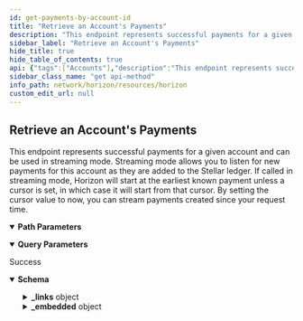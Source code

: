 ```yaml
---
id: get-payments-by-account-id
title: "Retrieve an Account's Payments"
description: "This endpoint represents successful payments for a given account and can be used in streaming mode. Streaming mode allows you to listen for new payments for this account as they are added to the Stellar ledger. If called in streaming mode, Horizon will start at the earliest known payment unless a cursor is set, in which case it will start from that cursor. By setting the cursor value to now, you can stream payments created since your request time."
sidebar_label: "Retrieve an Account's Payments"
hide_title: true
hide_table_of_contents: true
api: {"tags":["Accounts"],"description":"This endpoint represents successful payments for a given account and can be used in streaming mode. Streaming mode allows you to listen for new payments for this account as they are added to the Stellar ledger. If called in streaming mode, Horizon will start at the earliest known payment unless a cursor is set, in which case it will start from that cursor. By setting the cursor value to now, you can stream payments created since your request time.","operationId":"GetPaymentsByAccountId","parameters":[{"name":"account_id","in":"path","required":true,"description":"This account’s public key encoded in a base32 string representation.","schema":{"type":"string","example":"GDMQQNJM4UL7QIA66P7R2PZHMQINWZBM77BEBMHLFXD5JEUAHGJ7R4JZ"}},{"name":"cursor","in":"query","required":false,"description":"A number that points to a specific location in a collection of responses and is pulled from the paging_token value of a record.","schema":{"type":"integer","example":6606617478959105}},{"name":"order","in":"query","required":false,"description":"A designation of the order in which records should appear. Options include asc (ascending) or desc (descending). If this argument isn’t set, it defaults to asc.","schema":{"type":"string","enum":["asc","desc"]}},{"name":"limit","in":"query","required":false,"description":"The maximum number of records returned. The limit can range from 1 to 200 - an upper limit that is hardcoded in Horizon for performance reasons. If this argument isn’t designated, it defaults to 10.","schema":{"type":"integer","example":10}},{"name":"include_failed","in":"query","required":false,"description":"Set to true to include failed operations in results. Options include true and false.","schema":{"type":"boolean","enum":[true,false]}},{"name":"join","in":"query","required":false,"description":"Set to transactions to include the transactions which created each of the operations in the response."}],"x-supports-streaming":true,"responses":{"200":{"description":"Success","content":{"application/json":{"schema":{"allOf":[{"type":"object","properties":{"_links":{"type":"object","properties":{"self":{"type":"object","properties":{"href":{"type":"string","format":"link"},"templated":{"type":"boolean"}},"required":["href"],"title":"link"},"next":{"type":"object","properties":{"href":{"type":"string","format":"link"},"templated":{"type":"boolean"}},"required":["href"],"title":"link"},"prev":{"type":"object","properties":{"href":{"type":"string","format":"link"},"templated":{"type":"boolean"}},"required":["href"],"title":"link"}}}},"title":"Links"},{"type":"object","properties":{"_embedded":{"type":"object","properties":{"records":{"type":"array","items":{"type":"object","properties":{"_links":{"type":"object","properties":{"self":{"type":"object","properties":{"href":{"type":"string","format":"link"},"templated":{"type":"boolean"}},"required":["href"],"title":"link"},"transaction":{"type":"object","properties":{"href":{"type":"string","format":"link"},"templated":{"type":"boolean"}},"required":["href"],"title":"link"},"effects":{"type":"object","properties":{"href":{"type":"string","format":"link"},"templated":{"type":"boolean"}},"required":["href"],"title":"link"},"succeeds":{"type":"object","properties":{"href":{"type":"string","format":"link"},"templated":{"type":"boolean"}},"required":["href"],"title":"link"},"precedes":{"type":"object","properties":{"href":{"type":"string","format":"link"},"templated":{"type":"boolean"}},"required":["href"],"title":"link"}},"required":["self","transaction","effects","succeeds","precedes"]},"id":{"type":"string","title":"id"},"paging_token":{"type":"string"},"transaction_successful":{"type":"boolean"},"source_account":{"type":"string","pattern":"G[A-Z0-9]{55}","title":"address"},"type":{"type":"string","example":"payment"},"type_i":{"type":"string"},"created_at":{"type":"string"},"transaction_hash":{"type":"string"},"asset_type":{"type":"string"},"asset_code":{"enum":["native","credit_alphanum4","credit_alphanum12"]},"asset_issuer":{"type":"string","pattern":"G[A-Z0-9]{55}","title":"address"},"from":{"type":"string","pattern":"G[A-Z0-9]{55}","title":"address"},"to":{"type":"string","pattern":"G[A-Z0-9]{55}","title":"address"},"amount":{"type":"string"}},"required":["id","paging_token","transaction_successful","source_account","type","type_i","created_at","transaction_hash","asset_type","from","to","amount"]}}}}},"title":"Payment"}]},"examples":{"RetrieveAnAccountsPayments":{"value":{"_links":{"self":{"href":"https://horizon.stellar.org/accounts/GCNL55IJTH2HX26HLNIGYD2JIQLTBAQL3SVPNZA6PXK7NAVHU423WOTE/payments?cursor=&limit=10&order=asc"},"next":{"href":"https://horizon.stellar.org/accounts/GCNL55IJTH2HX26HLNIGYD2JIQLTBAQL3SVPNZA6PXK7NAVHU423WOTE/payments?cursor=148289273518190684&limit=10&order=asc"},"prev":{"href":"https://horizon.stellar.org/accounts/GCNL55IJTH2HX26HLNIGYD2JIQLTBAQL3SVPNZA6PXK7NAVHU423WOTE/payments?cursor=110694007436259329&limit=10&order=desc"}},"_embedded":{"records":[{"_links":{"self":{"href":"https://horizon.stellar.org/operations/110694007436259329"},"transaction":{"href":"https://horizon.stellar.org/transactions/26c996aa6afb299b6761f2335277196715160ade6aa001a755116448b145d3a7"},"effects":{"href":"https://horizon.stellar.org/operations/110694007436259329/effects"},"succeeds":{"href":"https://horizon.stellar.org/effects?order=desc&cursor=110694007436259329"},"precedes":{"href":"https://horizon.stellar.org/effects?order=asc&cursor=110694007436259329"}},"id":"110694007436259329","paging_token":"110694007436259329","transaction_successful":true,"source_account":"GB44UMO65PK5NWMRP4S2OSZA5BD4ACOW5KQ6TWLLO2MP7S7N5MJ2MJVI","type":"create_account","type_i":0,"created_at":"2019-09-11T13:16:44Z","transaction_hash":"26c996aa6afb299b6761f2335277196715160ade6aa001a755116448b145d3a7","starting_balance":"1.0000000","funder":"GB44UMO65PK5NWMRP4S2OSZA5BD4ACOW5KQ6TWLLO2MP7S7N5MJ2MJVI","account":"GCNL55IJTH2HX26HLNIGYD2JIQLTBAQL3SVPNZA6PXK7NAVHU423WOTE"},{"_links":{"self":{"href":"https://horizon.stellar.org/operations/110694007436259330"},"transaction":{"href":"https://horizon.stellar.org/transactions/26c996aa6afb299b6761f2335277196715160ade6aa001a755116448b145d3a7"},"effects":{"href":"https://horizon.stellar.org/operations/110694007436259330/effects"},"succeeds":{"href":"https://horizon.stellar.org/effects?order=desc&cursor=110694007436259330"},"precedes":{"href":"https://horizon.stellar.org/effects?order=asc&cursor=110694007436259330"}},"id":"110694007436259330","paging_token":"110694007436259330","transaction_successful":true,"source_account":"GB44UMO65PK5NWMRP4S2OSZA5BD4ACOW5KQ6TWLLO2MP7S7N5MJ2MJVI","type":"account_merge","type_i":8,"created_at":"2019-09-11T13:16:44Z","transaction_hash":"26c996aa6afb299b6761f2335277196715160ade6aa001a755116448b145d3a7","account":"GB44UMO65PK5NWMRP4S2OSZA5BD4ACOW5KQ6TWLLO2MP7S7N5MJ2MJVI","into":"GCNL55IJTH2HX26HLNIGYD2JIQLTBAQL3SVPNZA6PXK7NAVHU423WOTE"},{"_links":{"self":{"href":"https://horizon.stellar.org/operations/115354197276323841"},"transaction":{"href":"https://horizon.stellar.org/transactions/c09d4cee993d60d73c80f036666966738a26b8f3b25d7275b93fd995505b5e5b"},"effects":{"href":"https://horizon.stellar.org/operations/115354197276323841/effects"},"succeeds":{"href":"https://horizon.stellar.org/effects?order=desc&cursor=115354197276323841"},"precedes":{"href":"https://horizon.stellar.org/effects?order=asc&cursor=115354197276323841"}},"id":"115354197276323841","paging_token":"115354197276323841","transaction_successful":true,"source_account":"GDV4KECLSZLKRVH4ZTWVAS4I3W2LPAPV66ADFFUZKGIVOTK6GMKGJT53","type":"payment","type_i":1,"created_at":"2019-11-18T19:59:40Z","transaction_hash":"c09d4cee993d60d73c80f036666966738a26b8f3b25d7275b93fd995505b5e5b","asset_type":"native","from":"GDV4KECLSZLKRVH4ZTWVAS4I3W2LPAPV66ADFFUZKGIVOTK6GMKGJT53","to":"GCNL55IJTH2HX26HLNIGYD2JIQLTBAQL3SVPNZA6PXK7NAVHU423WOTE","amount":"688.4065454"},{"_links":{"self":{"href":"https://horizon.stellar.org/operations/117356420835532801"},"transaction":{"href":"https://horizon.stellar.org/transactions/c25dd84798076ee8ea126c78407d61c7e8f3efdf8739274f56b07a7029500b00"},"effects":{"href":"https://horizon.stellar.org/operations/117356420835532801/effects"},"succeeds":{"href":"https://horizon.stellar.org/effects?order=desc&cursor=117356420835532801"},"precedes":{"href":"https://horizon.stellar.org/effects?order=asc&cursor=117356420835532801"}},"id":"117356420835532801","paging_token":"117356420835532801","transaction_successful":true,"source_account":"GDV4KECLSZLKRVH4ZTWVAS4I3W2LPAPV66ADFFUZKGIVOTK6GMKGJT53","type":"payment","type_i":1,"created_at":"2019-12-18T08:23:35Z","transaction_hash":"c25dd84798076ee8ea126c78407d61c7e8f3efdf8739274f56b07a7029500b00","asset_type":"native","from":"GDV4KECLSZLKRVH4ZTWVAS4I3W2LPAPV66ADFFUZKGIVOTK6GMKGJT53","to":"GCNL55IJTH2HX26HLNIGYD2JIQLTBAQL3SVPNZA6PXK7NAVHU423WOTE","amount":"355.3887598"},{"_links":{"self":{"href":"https://horizon.stellar.org/operations/119400713599217665"},"transaction":{"href":"https://horizon.stellar.org/transactions/b9d7c534b5fa168570a5bffe0f2089de150d00bf8cbd19ec93e897c565958f3f"},"effects":{"href":"https://horizon.stellar.org/operations/119400713599217665/effects"},"succeeds":{"href":"https://horizon.stellar.org/effects?order=desc&cursor=119400713599217665"},"precedes":{"href":"https://horizon.stellar.org/effects?order=asc&cursor=119400713599217665"}},"id":"119400713599217665","paging_token":"119400713599217665","transaction_successful":true,"source_account":"GCNL55IJTH2HX26HLNIGYD2JIQLTBAQL3SVPNZA6PXK7NAVHU423WOTE","type":"payment","type_i":1,"created_at":"2020-01-17T20:32:38Z","transaction_hash":"b9d7c534b5fa168570a5bffe0f2089de150d00bf8cbd19ec93e897c565958f3f","asset_type":"credit_alphanum4","asset_code":"USD","asset_issuer":"GDUKMGUGDZQK6YHYA5Z6AY2G4XDSZPSZ3SW5UN3ARVMO6QSRDWP5YLEX","from":"GCNL55IJTH2HX26HLNIGYD2JIQLTBAQL3SVPNZA6PXK7NAVHU423WOTE","to":"GASWJWFRYE55KC7MGANZMMRBK5NPXT3HMPDQ6SEXZN6ZPWYXVVYBFRTE","amount":"84.9410878"},{"_links":{"self":{"href":"https://horizon.stellar.org/operations/147350483860869151"},"transaction":{"href":"https://horizon.stellar.org/transactions/b53cd1d3a95ad2fd7141b3b800e8cd3af1658d2d72b2274d1bd116cf0e58f193"},"effects":{"href":"https://horizon.stellar.org/operations/147350483860869151/effects"},"succeeds":{"href":"https://horizon.stellar.org/effects?order=desc&cursor=147350483860869151"},"precedes":{"href":"https://horizon.stellar.org/effects?order=asc&cursor=147350483860869151"}},"id":"147350483860869151","paging_token":"147350483860869151","transaction_successful":true,"source_account":"GBDSJHAGNQDL2WZ5LBRSIVI6MUHJO6CLKF5XFVUK7GMPUQ4NBLSYVAHX","type":"payment","type_i":1,"created_at":"2021-03-06T19:27:33Z","transaction_hash":"b53cd1d3a95ad2fd7141b3b800e8cd3af1658d2d72b2274d1bd116cf0e58f193","asset_type":"native","from":"GBDSJHAGNQDL2WZ5LBRSIVI6MUHJO6CLKF5XFVUK7GMPUQ4NBLSYVAHX","to":"GCNL55IJTH2HX26HLNIGYD2JIQLTBAQL3SVPNZA6PXK7NAVHU423WOTE","amount":"0.0000001"},{"_links":{"self":{"href":"https://horizon.stellar.org/operations/147354181828010015"},"transaction":{"href":"https://horizon.stellar.org/transactions/1be9f5f3dcd28c4fa70f5f5ed79d7332da14741e55a5abe4132d4c04da7b6f1e"},"effects":{"href":"https://horizon.stellar.org/operations/147354181828010015/effects"},"succeeds":{"href":"https://horizon.stellar.org/effects?order=desc&cursor=147354181828010015"},"precedes":{"href":"https://horizon.stellar.org/effects?order=asc&cursor=147354181828010015"}},"id":"147354181828010015","paging_token":"147354181828010015","transaction_successful":true,"source_account":"GCVZ5PHDFGUV6YXN7I735RE5AJSFOOWPT4A2WHCGTGXOQ6KVWM3TYEQC","type":"payment","type_i":1,"created_at":"2021-03-06T20:49:34Z","transaction_hash":"1be9f5f3dcd28c4fa70f5f5ed79d7332da14741e55a5abe4132d4c04da7b6f1e","asset_type":"native","from":"GCVZ5PHDFGUV6YXN7I735RE5AJSFOOWPT4A2WHCGTGXOQ6KVWM3TYEQC","to":"GCNL55IJTH2HX26HLNIGYD2JIQLTBAQL3SVPNZA6PXK7NAVHU423WOTE","amount":"0.0000001"},{"_links":{"self":{"href":"https://horizon.stellar.org/operations/147355590577238047"},"transaction":{"href":"https://horizon.stellar.org/transactions/ba6bca6dce0c01d9d9cebcc79466c986b18a8cb3b67030f6424b6563778ab947"},"effects":{"href":"https://horizon.stellar.org/operations/147355590577238047/effects"},"succeeds":{"href":"https://horizon.stellar.org/effects?order=desc&cursor=147355590577238047"},"precedes":{"href":"https://horizon.stellar.org/effects?order=asc&cursor=147355590577238047"}},"id":"147355590577238047","paging_token":"147355590577238047","transaction_successful":true,"source_account":"GBDSJHAGNQDL2WZ5LBRSIVI6MUHJO6CLKF5XFVUK7GMPUQ4NBLSYVAHX","type":"payment","type_i":1,"created_at":"2021-03-06T21:19:49Z","transaction_hash":"ba6bca6dce0c01d9d9cebcc79466c986b18a8cb3b67030f6424b6563778ab947","asset_type":"native","from":"GBDSJHAGNQDL2WZ5LBRSIVI6MUHJO6CLKF5XFVUK7GMPUQ4NBLSYVAHX","to":"GCNL55IJTH2HX26HLNIGYD2JIQLTBAQL3SVPNZA6PXK7NAVHU423WOTE","amount":"0.0000001"},{"_links":{"self":{"href":"https://horizon.stellar.org/operations/148286782436462682"},"transaction":{"href":"https://horizon.stellar.org/transactions/74afe177a6ecf466899bbdbd339a796e1995a3c8c4084c556849a702759bb7c1"},"effects":{"href":"https://horizon.stellar.org/operations/148286782436462682/effects"},"succeeds":{"href":"https://horizon.stellar.org/effects?order=desc&cursor=148286782436462682"},"precedes":{"href":"https://horizon.stellar.org/effects?order=asc&cursor=148286782436462682"}},"id":"148286782436462682","paging_token":"148286782436462682","transaction_successful":true,"source_account":"GDAXCWDQAYP2VC2UR2KRLVD7JQYIYMQ7BGFY647BCG4CFANT7JYNSO4S","type":"payment","type_i":1,"created_at":"2021-03-20T12:48:24Z","transaction_hash":"74afe177a6ecf466899bbdbd339a796e1995a3c8c4084c556849a702759bb7c1","asset_type":"native","from":"GDAXCWDQAYP2VC2UR2KRLVD7JQYIYMQ7BGFY647BCG4CFANT7JYNSO4S","to":"GCNL55IJTH2HX26HLNIGYD2JIQLTBAQL3SVPNZA6PXK7NAVHU423WOTE","amount":"0.0000001"},{"_links":{"self":{"href":"https://horizon.stellar.org/operations/148289273518190684"},"transaction":{"href":"https://horizon.stellar.org/transactions/de50646ece611a9fbd2b222b910f020f94e654064d64fd54f50358d3d13e7f49"},"effects":{"href":"https://horizon.stellar.org/operations/148289273518190684/effects"},"succeeds":{"href":"https://horizon.stellar.org/effects?order=desc&cursor=148289273518190684"},"precedes":{"href":"https://horizon.stellar.org/effects?order=asc&cursor=148289273518190684"}},"id":"148289273518190684","paging_token":"148289273518190684","transaction_successful":true,"source_account":"GC2LS7Z564TGWRVCIHTSEIZBO5WUZSNR2MA544FE4JPXMAUMDQI2JR6N","type":"payment","type_i":1,"created_at":"2021-03-20T13:42:07Z","transaction_hash":"de50646ece611a9fbd2b222b910f020f94e654064d64fd54f50358d3d13e7f49","asset_type":"native","from":"GC2LS7Z564TGWRVCIHTSEIZBO5WUZSNR2MA544FE4JPXMAUMDQI2JR6N","to":"GCNL55IJTH2HX26HLNIGYD2JIQLTBAQL3SVPNZA6PXK7NAVHU423WOTE","amount":"0.0000001"}]}}}}}}}},"extensions":[{"key":"x-supports-streaming","value":true}],"method":"get","path":"/accounts/{account_id}/payments","servers":[{"url":"https://horizon.stellar.org","description":"The main network"},{"url":"https://horizon-testnet.stellar.org","description":"The test network"}],"info":{"title":"Horizon","version":"0.0.1"},"postman":{"name":"Retrieve an Account's Payments","description":{"content":"This endpoint represents successful payments for a given account and can be used in streaming mode. Streaming mode allows you to listen for new payments for this account as they are added to the Stellar ledger. If called in streaming mode, Horizon will start at the earliest known payment unless a cursor is set, in which case it will start from that cursor. By setting the cursor value to now, you can stream payments created since your request time.","type":"text/plain"},"url":{"path":["accounts",":account_id","payments"],"host":["{{baseUrl}}"],"query":[{"disabled":false,"description":{"content":"A number that points to a specific location in a collection of responses and is pulled from the paging_token value of a record.","type":"text/plain"},"key":"cursor","value":""},{"disabled":false,"description":{"content":"A designation of the order in which records should appear. Options include asc (ascending) or desc (descending). If this argument isn’t set, it defaults to asc.","type":"text/plain"},"key":"order","value":""},{"disabled":false,"description":{"content":"The maximum number of records returned. The limit can range from 1 to 200 - an upper limit that is hardcoded in Horizon for performance reasons. If this argument isn’t designated, it defaults to 10.","type":"text/plain"},"key":"limit","value":""},{"disabled":false,"description":{"content":"Set to true to include failed operations in results. Options include true and false.","type":"text/plain"},"key":"include_failed","value":""},{"description":{"content":"Set to transactions to include the transactions which created each of the operations in the response.","type":"text/plain"},"key":"join","value":""}],"variable":[{"disabled":false,"description":{"content":"(Required) This account’s public key encoded in a base32 string representation.","type":"text/plain"},"type":"any","value":"","key":"account_id"}]},"header":[{"key":"Accept","value":"application/json"}],"method":"GET"}}
sidebar_class_name: "get api-method"
info_path: network/horizon/resources/horizon
custom_edit_url: null
---
```



## Retrieve an Account's Payments



This endpoint represents successful payments for a given account and can be used in streaming mode. Streaming mode allows you to listen for new payments for this account as they are added to the Stellar ledger. If called in streaming mode, Horizon will start at the earliest known payment unless a cursor is set, in which case it will start from that cursor. By setting the cursor value to now, you can stream payments created since your request time.

<details style={{"marginBottom":"1rem"}} data-collapsed={false} open={true}><summary style={{}}><strong>Path Parameters</strong></summary><div><ul><ParamsItem className={"paramsItem"} param={{"name":"account_id","in":"path","required":true,"description":"This account’s public key encoded in a base32 string representation.","schema":{"type":"string","example":"GDMQQNJM4UL7QIA66P7R2PZHMQINWZBM77BEBMHLFXD5JEUAHGJ7R4JZ"}}}></ParamsItem></ul></div></details><details style={{"marginBottom":"1rem"}} data-collapsed={false} open={true}><summary style={{}}><strong>Query Parameters</strong></summary><div><ul><ParamsItem className={"paramsItem"} param={{"name":"cursor","in":"query","required":false,"description":"A number that points to a specific location in a collection of responses and is pulled from the paging_token value of a record.","schema":{"type":"integer","example":6606617478959105}}}></ParamsItem><ParamsItem className={"paramsItem"} param={{"name":"order","in":"query","required":false,"description":"A designation of the order in which records should appear. Options include asc (ascending) or desc (descending). If this argument isn’t set, it defaults to asc.","schema":{"type":"string","enum":["asc","desc"]}}}></ParamsItem><ParamsItem className={"paramsItem"} param={{"name":"limit","in":"query","required":false,"description":"The maximum number of records returned. The limit can range from 1 to 200 - an upper limit that is hardcoded in Horizon for performance reasons. If this argument isn’t designated, it defaults to 10.","schema":{"type":"integer","example":10}}}></ParamsItem><ParamsItem className={"paramsItem"} param={{"name":"include_failed","in":"query","required":false,"description":"Set to true to include failed operations in results. Options include true and false.","schema":{"type":"boolean","enum":[true,false]}}}></ParamsItem><ParamsItem className={"paramsItem"} param={{"name":"join","in":"query","required":false,"description":"Set to transactions to include the transactions which created each of the operations in the response."}}></ParamsItem></ul></div></details><div><ApiTabs><TabItem label={"200"} value={"200"}><div>

Success

</div><div><MimeTabs schemaType={"response"}><TabItem label={"application/json"} value={"application/json"}><SchemaTabs><TabItem label={"Schema"} value={"Schema"}><details style={{}} data-collapsed={false} open={true}><summary style={{"textAlign":"left"}}><strong>Schema</strong></summary><div style={{"textAlign":"left","marginLeft":"1rem"}}></div><ul style={{"marginLeft":"1rem"}}><SchemaItem collapsible={true} className={"schemaItem"}><details style={{}}><summary style={{}}><strong>_links</strong><span style={{"opacity":"0.6"}}> object</span></summary><div style={{"marginLeft":"1rem"}}><SchemaItem collapsible={true} className={"schemaItem"}><details style={{}}><summary style={{}}><strong>self</strong><span style={{"opacity":"0.6"}}> object</span></summary><div style={{"marginLeft":"1rem"}}><SchemaItem collapsible={false} name={"href"} required={true} schemaName={"link"} qualifierMessage={undefined} schema={{"type":"string","format":"link"}}></SchemaItem><SchemaItem collapsible={false} name={"templated"} required={false} schemaName={"boolean"} qualifierMessage={undefined} schema={{"type":"boolean"}}></SchemaItem></div></details></SchemaItem><SchemaItem collapsible={true} className={"schemaItem"}><details style={{}}><summary style={{}}><strong>next</strong><span style={{"opacity":"0.6"}}> object</span></summary><div style={{"marginLeft":"1rem"}}><SchemaItem collapsible={false} name={"href"} required={true} schemaName={"link"} qualifierMessage={undefined} schema={{"type":"string","format":"link"}}></SchemaItem><SchemaItem collapsible={false} name={"templated"} required={false} schemaName={"boolean"} qualifierMessage={undefined} schema={{"type":"boolean"}}></SchemaItem></div></details></SchemaItem><SchemaItem collapsible={true} className={"schemaItem"}><details style={{}}><summary style={{}}><strong>prev</strong><span style={{"opacity":"0.6"}}> object</span></summary><div style={{"marginLeft":"1rem"}}><SchemaItem collapsible={false} name={"href"} required={true} schemaName={"link"} qualifierMessage={undefined} schema={{"type":"string","format":"link"}}></SchemaItem><SchemaItem collapsible={false} name={"templated"} required={false} schemaName={"boolean"} qualifierMessage={undefined} schema={{"type":"boolean"}}></SchemaItem></div></details></SchemaItem></div></details></SchemaItem><SchemaItem collapsible={true} className={"schemaItem"}><details style={{}}><summary style={{}}><strong>_embedded</strong><span style={{"opacity":"0.6"}}> object</span></summary><div style={{"marginLeft":"1rem"}}><SchemaItem collapsible={true} className={"schemaItem"}><details style={{}}><summary style={{}}><strong>records</strong><span style={{"opacity":"0.6"}}> object[]</span></summary><div style={{"marginLeft":"1rem"}}><li><div style={{"fontSize":"var(--ifm-code-font-size)","opacity":"0.6","marginLeft":"-.5rem","paddingBottom":".5rem"}}>Array [</div></li><SchemaItem collapsible={true} className={"schemaItem"}><details style={{}}><summary style={{}}><strong>_links</strong><span style={{"opacity":"0.6"}}> object</span></summary><div style={{"marginLeft":"1rem"}}><SchemaItem collapsible={true} className={"schemaItem"}><details style={{}}><summary style={{}}><strong>self</strong><span style={{"opacity":"0.6"}}> object</span><strong style={{"fontSize":"var(--ifm-code-font-size)","color":"var(--openapi-required)"}}> required</strong></summary><div style={{"marginLeft":"1rem"}}><SchemaItem collapsible={false} name={"href"} required={true} schemaName={"link"} qualifierMessage={undefined} schema={{"type":"string","format":"link"}}></SchemaItem><SchemaItem collapsible={false} name={"templated"} required={false} schemaName={"boolean"} qualifierMessage={undefined} schema={{"type":"boolean"}}></SchemaItem></div></details></SchemaItem><SchemaItem collapsible={true} className={"schemaItem"}><details style={{}}><summary style={{}}><strong>transaction</strong><span style={{"opacity":"0.6"}}> object</span><strong style={{"fontSize":"var(--ifm-code-font-size)","color":"var(--openapi-required)"}}> required</strong></summary><div style={{"marginLeft":"1rem"}}><SchemaItem collapsible={false} name={"href"} required={true} schemaName={"link"} qualifierMessage={undefined} schema={{"type":"string","format":"link"}}></SchemaItem><SchemaItem collapsible={false} name={"templated"} required={false} schemaName={"boolean"} qualifierMessage={undefined} schema={{"type":"boolean"}}></SchemaItem></div></details></SchemaItem><SchemaItem collapsible={true} className={"schemaItem"}><details style={{}}><summary style={{}}><strong>effects</strong><span style={{"opacity":"0.6"}}> object</span><strong style={{"fontSize":"var(--ifm-code-font-size)","color":"var(--openapi-required)"}}> required</strong></summary><div style={{"marginLeft":"1rem"}}><SchemaItem collapsible={false} name={"href"} required={true} schemaName={"link"} qualifierMessage={undefined} schema={{"type":"string","format":"link"}}></SchemaItem><SchemaItem collapsible={false} name={"templated"} required={false} schemaName={"boolean"} qualifierMessage={undefined} schema={{"type":"boolean"}}></SchemaItem></div></details></SchemaItem><SchemaItem collapsible={true} className={"schemaItem"}><details style={{}}><summary style={{}}><strong>succeeds</strong><span style={{"opacity":"0.6"}}> object</span><strong style={{"fontSize":"var(--ifm-code-font-size)","color":"var(--openapi-required)"}}> required</strong></summary><div style={{"marginLeft":"1rem"}}><SchemaItem collapsible={false} name={"href"} required={true} schemaName={"link"} qualifierMessage={undefined} schema={{"type":"string","format":"link"}}></SchemaItem><SchemaItem collapsible={false} name={"templated"} required={false} schemaName={"boolean"} qualifierMessage={undefined} schema={{"type":"boolean"}}></SchemaItem></div></details></SchemaItem><SchemaItem collapsible={true} className={"schemaItem"}><details style={{}}><summary style={{}}><strong>precedes</strong><span style={{"opacity":"0.6"}}> object</span><strong style={{"fontSize":"var(--ifm-code-font-size)","color":"var(--openapi-required)"}}> required</strong></summary><div style={{"marginLeft":"1rem"}}><SchemaItem collapsible={false} name={"href"} required={true} schemaName={"link"} qualifierMessage={undefined} schema={{"type":"string","format":"link"}}></SchemaItem><SchemaItem collapsible={false} name={"templated"} required={false} schemaName={"boolean"} qualifierMessage={undefined} schema={{"type":"boolean"}}></SchemaItem></div></details></SchemaItem></div></details></SchemaItem><SchemaItem collapsible={false} name={"id"} required={true} schemaName={"id"} qualifierMessage={undefined} schema={{"type":"string","title":"id"}}></SchemaItem><SchemaItem collapsible={false} name={"paging_token"} required={true} schemaName={"string"} qualifierMessage={undefined} schema={{"type":"string"}}></SchemaItem><SchemaItem collapsible={false} name={"transaction_successful"} required={true} schemaName={"boolean"} qualifierMessage={undefined} schema={{"type":"boolean"}}></SchemaItem><SchemaItem collapsible={false} name={"source_account"} required={true} schemaName={"address"} qualifierMessage={"**Possible values:** Value must match regular expression `G[A-Z0-9]{55}`"} schema={{"type":"string","pattern":"G[A-Z0-9]{55}","title":"address"}}></SchemaItem><SchemaItem collapsible={false} name={"type"} required={true} schemaName={"string"} qualifierMessage={undefined} schema={{"type":"string","example":"payment"}}></SchemaItem><SchemaItem collapsible={false} name={"type_i"} required={true} schemaName={"string"} qualifierMessage={undefined} schema={{"type":"string"}}></SchemaItem><SchemaItem collapsible={false} name={"created_at"} required={true} schemaName={"string"} qualifierMessage={undefined} schema={{"type":"string"}}></SchemaItem><SchemaItem collapsible={false} name={"transaction_hash"} required={true} schemaName={"string"} qualifierMessage={undefined} schema={{"type":"string"}}></SchemaItem><SchemaItem collapsible={false} name={"asset_type"} required={true} schemaName={"string"} qualifierMessage={undefined} schema={{"type":"string"}}></SchemaItem><SchemaItem collapsible={false} name={"asset_code"} required={false} schemaName={""} qualifierMessage={"**Possible values:** [`native`, `credit_alphanum4`, `credit_alphanum12`]"} schema={{"enum":["native","credit_alphanum4","credit_alphanum12"]}}></SchemaItem><SchemaItem collapsible={false} name={"asset_issuer"} required={false} schemaName={"address"} qualifierMessage={"**Possible values:** Value must match regular expression `G[A-Z0-9]{55}`"} schema={{"type":"string","pattern":"G[A-Z0-9]{55}","title":"address"}}></SchemaItem><SchemaItem collapsible={false} name={"from"} required={true} schemaName={"address"} qualifierMessage={"**Possible values:** Value must match regular expression `G[A-Z0-9]{55}`"} schema={{"type":"string","pattern":"G[A-Z0-9]{55}","title":"address"}}></SchemaItem><SchemaItem collapsible={false} name={"to"} required={true} schemaName={"address"} qualifierMessage={"**Possible values:** Value must match regular expression `G[A-Z0-9]{55}`"} schema={{"type":"string","pattern":"G[A-Z0-9]{55}","title":"address"}}></SchemaItem><SchemaItem collapsible={false} name={"amount"} required={true} schemaName={"string"} qualifierMessage={undefined} schema={{"type":"string"}}></SchemaItem><li><div style={{"fontSize":"var(--ifm-code-font-size)","opacity":"0.6","marginLeft":"-.5rem"}}>]</div></li></div></details></SchemaItem></div></details></SchemaItem></ul></details></TabItem><TabItem label={"Example (from schema)"} value={"Example (from schema)"}><ResponseSamples responseExample={"{\n  \"_links\": {\n    \"self\": {\n      \"href\": \"string\",\n      \"templated\": true\n    },\n    \"next\": {\n      \"href\": \"string\",\n      \"templated\": true\n    },\n    \"prev\": {\n      \"href\": \"string\",\n      \"templated\": true\n    }\n  },\n  \"_embedded\": {\n    \"records\": [\n      {\n        \"_links\": {\n          \"self\": {\n            \"href\": \"string\",\n            \"templated\": true\n          },\n          \"transaction\": {\n            \"href\": \"string\",\n            \"templated\": true\n          },\n          \"effects\": {\n            \"href\": \"string\",\n            \"templated\": true\n          },\n          \"succeeds\": {\n            \"href\": \"string\",\n            \"templated\": true\n          },\n          \"precedes\": {\n            \"href\": \"string\",\n            \"templated\": true\n          }\n        },\n        \"id\": \"string\",\n        \"paging_token\": \"string\",\n        \"transaction_successful\": true,\n        \"source_account\": \"string\",\n        \"type\": \"payment\",\n        \"type_i\": \"string\",\n        \"created_at\": \"string\",\n        \"transaction_hash\": \"string\",\n        \"asset_type\": \"string\",\n        \"asset_issuer\": \"string\",\n        \"from\": \"string\",\n        \"to\": \"string\",\n        \"amount\": \"string\"\n      }\n    ]\n  }\n}"} language={"json"}></ResponseSamples></TabItem><TabItem label={"RetrieveAnAccountsPayments"} value={"RetrieveAnAccountsPayments"}><ResponseSamples responseExample={"{\n  \"_links\": {\n    \"self\": {\n      \"href\": \"https://horizon.stellar.org/accounts/GCNL55IJTH2HX26HLNIGYD2JIQLTBAQL3SVPNZA6PXK7NAVHU423WOTE/payments?cursor=&limit=10&order=asc\"\n    },\n    \"next\": {\n      \"href\": \"https://horizon.stellar.org/accounts/GCNL55IJTH2HX26HLNIGYD2JIQLTBAQL3SVPNZA6PXK7NAVHU423WOTE/payments?cursor=148289273518190684&limit=10&order=asc\"\n    },\n    \"prev\": {\n      \"href\": \"https://horizon.stellar.org/accounts/GCNL55IJTH2HX26HLNIGYD2JIQLTBAQL3SVPNZA6PXK7NAVHU423WOTE/payments?cursor=110694007436259329&limit=10&order=desc\"\n    }\n  },\n  \"_embedded\": {\n    \"records\": [\n      {\n        \"_links\": {\n          \"self\": {\n            \"href\": \"https://horizon.stellar.org/operations/110694007436259329\"\n          },\n          \"transaction\": {\n            \"href\": \"https://horizon.stellar.org/transactions/26c996aa6afb299b6761f2335277196715160ade6aa001a755116448b145d3a7\"\n          },\n          \"effects\": {\n            \"href\": \"https://horizon.stellar.org/operations/110694007436259329/effects\"\n          },\n          \"succeeds\": {\n            \"href\": \"https://horizon.stellar.org/effects?order=desc&cursor=110694007436259329\"\n          },\n          \"precedes\": {\n            \"href\": \"https://horizon.stellar.org/effects?order=asc&cursor=110694007436259329\"\n          }\n        },\n        \"id\": \"110694007436259329\",\n        \"paging_token\": \"110694007436259329\",\n        \"transaction_successful\": true,\n        \"source_account\": \"GB44UMO65PK5NWMRP4S2OSZA5BD4ACOW5KQ6TWLLO2MP7S7N5MJ2MJVI\",\n        \"type\": \"create_account\",\n        \"type_i\": 0,\n        \"created_at\": \"2019-09-11T13:16:44Z\",\n        \"transaction_hash\": \"26c996aa6afb299b6761f2335277196715160ade6aa001a755116448b145d3a7\",\n        \"starting_balance\": \"1.0000000\",\n        \"funder\": \"GB44UMO65PK5NWMRP4S2OSZA5BD4ACOW5KQ6TWLLO2MP7S7N5MJ2MJVI\",\n        \"account\": \"GCNL55IJTH2HX26HLNIGYD2JIQLTBAQL3SVPNZA6PXK7NAVHU423WOTE\"\n      },\n      {\n        \"_links\": {\n          \"self\": {\n            \"href\": \"https://horizon.stellar.org/operations/110694007436259330\"\n          },\n          \"transaction\": {\n            \"href\": \"https://horizon.stellar.org/transactions/26c996aa6afb299b6761f2335277196715160ade6aa001a755116448b145d3a7\"\n          },\n          \"effects\": {\n            \"href\": \"https://horizon.stellar.org/operations/110694007436259330/effects\"\n          },\n          \"succeeds\": {\n            \"href\": \"https://horizon.stellar.org/effects?order=desc&cursor=110694007436259330\"\n          },\n          \"precedes\": {\n            \"href\": \"https://horizon.stellar.org/effects?order=asc&cursor=110694007436259330\"\n          }\n        },\n        \"id\": \"110694007436259330\",\n        \"paging_token\": \"110694007436259330\",\n        \"transaction_successful\": true,\n        \"source_account\": \"GB44UMO65PK5NWMRP4S2OSZA5BD4ACOW5KQ6TWLLO2MP7S7N5MJ2MJVI\",\n        \"type\": \"account_merge\",\n        \"type_i\": 8,\n        \"created_at\": \"2019-09-11T13:16:44Z\",\n        \"transaction_hash\": \"26c996aa6afb299b6761f2335277196715160ade6aa001a755116448b145d3a7\",\n        \"account\": \"GB44UMO65PK5NWMRP4S2OSZA5BD4ACOW5KQ6TWLLO2MP7S7N5MJ2MJVI\",\n        \"into\": \"GCNL55IJTH2HX26HLNIGYD2JIQLTBAQL3SVPNZA6PXK7NAVHU423WOTE\"\n      },\n      {\n        \"_links\": {\n          \"self\": {\n            \"href\": \"https://horizon.stellar.org/operations/115354197276323841\"\n          },\n          \"transaction\": {\n            \"href\": \"https://horizon.stellar.org/transactions/c09d4cee993d60d73c80f036666966738a26b8f3b25d7275b93fd995505b5e5b\"\n          },\n          \"effects\": {\n            \"href\": \"https://horizon.stellar.org/operations/115354197276323841/effects\"\n          },\n          \"succeeds\": {\n            \"href\": \"https://horizon.stellar.org/effects?order=desc&cursor=115354197276323841\"\n          },\n          \"precedes\": {\n            \"href\": \"https://horizon.stellar.org/effects?order=asc&cursor=115354197276323841\"\n          }\n        },\n        \"id\": \"115354197276323841\",\n        \"paging_token\": \"115354197276323841\",\n        \"transaction_successful\": true,\n        \"source_account\": \"GDV4KECLSZLKRVH4ZTWVAS4I3W2LPAPV66ADFFUZKGIVOTK6GMKGJT53\",\n        \"type\": \"payment\",\n        \"type_i\": 1,\n        \"created_at\": \"2019-11-18T19:59:40Z\",\n        \"transaction_hash\": \"c09d4cee993d60d73c80f036666966738a26b8f3b25d7275b93fd995505b5e5b\",\n        \"asset_type\": \"native\",\n        \"from\": \"GDV4KECLSZLKRVH4ZTWVAS4I3W2LPAPV66ADFFUZKGIVOTK6GMKGJT53\",\n        \"to\": \"GCNL55IJTH2HX26HLNIGYD2JIQLTBAQL3SVPNZA6PXK7NAVHU423WOTE\",\n        \"amount\": \"688.4065454\"\n      },\n      {\n        \"_links\": {\n          \"self\": {\n            \"href\": \"https://horizon.stellar.org/operations/117356420835532801\"\n          },\n          \"transaction\": {\n            \"href\": \"https://horizon.stellar.org/transactions/c25dd84798076ee8ea126c78407d61c7e8f3efdf8739274f56b07a7029500b00\"\n          },\n          \"effects\": {\n            \"href\": \"https://horizon.stellar.org/operations/117356420835532801/effects\"\n          },\n          \"succeeds\": {\n            \"href\": \"https://horizon.stellar.org/effects?order=desc&cursor=117356420835532801\"\n          },\n          \"precedes\": {\n            \"href\": \"https://horizon.stellar.org/effects?order=asc&cursor=117356420835532801\"\n          }\n        },\n        \"id\": \"117356420835532801\",\n        \"paging_token\": \"117356420835532801\",\n        \"transaction_successful\": true,\n        \"source_account\": \"GDV4KECLSZLKRVH4ZTWVAS4I3W2LPAPV66ADFFUZKGIVOTK6GMKGJT53\",\n        \"type\": \"payment\",\n        \"type_i\": 1,\n        \"created_at\": \"2019-12-18T08:23:35Z\",\n        \"transaction_hash\": \"c25dd84798076ee8ea126c78407d61c7e8f3efdf8739274f56b07a7029500b00\",\n        \"asset_type\": \"native\",\n        \"from\": \"GDV4KECLSZLKRVH4ZTWVAS4I3W2LPAPV66ADFFUZKGIVOTK6GMKGJT53\",\n        \"to\": \"GCNL55IJTH2HX26HLNIGYD2JIQLTBAQL3SVPNZA6PXK7NAVHU423WOTE\",\n        \"amount\": \"355.3887598\"\n      },\n      {\n        \"_links\": {\n          \"self\": {\n            \"href\": \"https://horizon.stellar.org/operations/119400713599217665\"\n          },\n          \"transaction\": {\n            \"href\": \"https://horizon.stellar.org/transactions/b9d7c534b5fa168570a5bffe0f2089de150d00bf8cbd19ec93e897c565958f3f\"\n          },\n          \"effects\": {\n            \"href\": \"https://horizon.stellar.org/operations/119400713599217665/effects\"\n          },\n          \"succeeds\": {\n            \"href\": \"https://horizon.stellar.org/effects?order=desc&cursor=119400713599217665\"\n          },\n          \"precedes\": {\n            \"href\": \"https://horizon.stellar.org/effects?order=asc&cursor=119400713599217665\"\n          }\n        },\n        \"id\": \"119400713599217665\",\n        \"paging_token\": \"119400713599217665\",\n        \"transaction_successful\": true,\n        \"source_account\": \"GCNL55IJTH2HX26HLNIGYD2JIQLTBAQL3SVPNZA6PXK7NAVHU423WOTE\",\n        \"type\": \"payment\",\n        \"type_i\": 1,\n        \"created_at\": \"2020-01-17T20:32:38Z\",\n        \"transaction_hash\": \"b9d7c534b5fa168570a5bffe0f2089de150d00bf8cbd19ec93e897c565958f3f\",\n        \"asset_type\": \"credit_alphanum4\",\n        \"asset_code\": \"USD\",\n        \"asset_issuer\": \"GDUKMGUGDZQK6YHYA5Z6AY2G4XDSZPSZ3SW5UN3ARVMO6QSRDWP5YLEX\",\n        \"from\": \"GCNL55IJTH2HX26HLNIGYD2JIQLTBAQL3SVPNZA6PXK7NAVHU423WOTE\",\n        \"to\": \"GASWJWFRYE55KC7MGANZMMRBK5NPXT3HMPDQ6SEXZN6ZPWYXVVYBFRTE\",\n        \"amount\": \"84.9410878\"\n      },\n      {\n        \"_links\": {\n          \"self\": {\n            \"href\": \"https://horizon.stellar.org/operations/147350483860869151\"\n          },\n          \"transaction\": {\n            \"href\": \"https://horizon.stellar.org/transactions/b53cd1d3a95ad2fd7141b3b800e8cd3af1658d2d72b2274d1bd116cf0e58f193\"\n          },\n          \"effects\": {\n            \"href\": \"https://horizon.stellar.org/operations/147350483860869151/effects\"\n          },\n          \"succeeds\": {\n            \"href\": \"https://horizon.stellar.org/effects?order=desc&cursor=147350483860869151\"\n          },\n          \"precedes\": {\n            \"href\": \"https://horizon.stellar.org/effects?order=asc&cursor=147350483860869151\"\n          }\n        },\n        \"id\": \"147350483860869151\",\n        \"paging_token\": \"147350483860869151\",\n        \"transaction_successful\": true,\n        \"source_account\": \"GBDSJHAGNQDL2WZ5LBRSIVI6MUHJO6CLKF5XFVUK7GMPUQ4NBLSYVAHX\",\n        \"type\": \"payment\",\n        \"type_i\": 1,\n        \"created_at\": \"2021-03-06T19:27:33Z\",\n        \"transaction_hash\": \"b53cd1d3a95ad2fd7141b3b800e8cd3af1658d2d72b2274d1bd116cf0e58f193\",\n        \"asset_type\": \"native\",\n        \"from\": \"GBDSJHAGNQDL2WZ5LBRSIVI6MUHJO6CLKF5XFVUK7GMPUQ4NBLSYVAHX\",\n        \"to\": \"GCNL55IJTH2HX26HLNIGYD2JIQLTBAQL3SVPNZA6PXK7NAVHU423WOTE\",\n        \"amount\": \"0.0000001\"\n      },\n      {\n        \"_links\": {\n          \"self\": {\n            \"href\": \"https://horizon.stellar.org/operations/147354181828010015\"\n          },\n          \"transaction\": {\n            \"href\": \"https://horizon.stellar.org/transactions/1be9f5f3dcd28c4fa70f5f5ed79d7332da14741e55a5abe4132d4c04da7b6f1e\"\n          },\n          \"effects\": {\n            \"href\": \"https://horizon.stellar.org/operations/147354181828010015/effects\"\n          },\n          \"succeeds\": {\n            \"href\": \"https://horizon.stellar.org/effects?order=desc&cursor=147354181828010015\"\n          },\n          \"precedes\": {\n            \"href\": \"https://horizon.stellar.org/effects?order=asc&cursor=147354181828010015\"\n          }\n        },\n        \"id\": \"147354181828010015\",\n        \"paging_token\": \"147354181828010015\",\n        \"transaction_successful\": true,\n        \"source_account\": \"GCVZ5PHDFGUV6YXN7I735RE5AJSFOOWPT4A2WHCGTGXOQ6KVWM3TYEQC\",\n        \"type\": \"payment\",\n        \"type_i\": 1,\n        \"created_at\": \"2021-03-06T20:49:34Z\",\n        \"transaction_hash\": \"1be9f5f3dcd28c4fa70f5f5ed79d7332da14741e55a5abe4132d4c04da7b6f1e\",\n        \"asset_type\": \"native\",\n        \"from\": \"GCVZ5PHDFGUV6YXN7I735RE5AJSFOOWPT4A2WHCGTGXOQ6KVWM3TYEQC\",\n        \"to\": \"GCNL55IJTH2HX26HLNIGYD2JIQLTBAQL3SVPNZA6PXK7NAVHU423WOTE\",\n        \"amount\": \"0.0000001\"\n      },\n      {\n        \"_links\": {\n          \"self\": {\n            \"href\": \"https://horizon.stellar.org/operations/147355590577238047\"\n          },\n          \"transaction\": {\n            \"href\": \"https://horizon.stellar.org/transactions/ba6bca6dce0c01d9d9cebcc79466c986b18a8cb3b67030f6424b6563778ab947\"\n          },\n          \"effects\": {\n            \"href\": \"https://horizon.stellar.org/operations/147355590577238047/effects\"\n          },\n          \"succeeds\": {\n            \"href\": \"https://horizon.stellar.org/effects?order=desc&cursor=147355590577238047\"\n          },\n          \"precedes\": {\n            \"href\": \"https://horizon.stellar.org/effects?order=asc&cursor=147355590577238047\"\n          }\n        },\n        \"id\": \"147355590577238047\",\n        \"paging_token\": \"147355590577238047\",\n        \"transaction_successful\": true,\n        \"source_account\": \"GBDSJHAGNQDL2WZ5LBRSIVI6MUHJO6CLKF5XFVUK7GMPUQ4NBLSYVAHX\",\n        \"type\": \"payment\",\n        \"type_i\": 1,\n        \"created_at\": \"2021-03-06T21:19:49Z\",\n        \"transaction_hash\": \"ba6bca6dce0c01d9d9cebcc79466c986b18a8cb3b67030f6424b6563778ab947\",\n        \"asset_type\": \"native\",\n        \"from\": \"GBDSJHAGNQDL2WZ5LBRSIVI6MUHJO6CLKF5XFVUK7GMPUQ4NBLSYVAHX\",\n        \"to\": \"GCNL55IJTH2HX26HLNIGYD2JIQLTBAQL3SVPNZA6PXK7NAVHU423WOTE\",\n        \"amount\": \"0.0000001\"\n      },\n      {\n        \"_links\": {\n          \"self\": {\n            \"href\": \"https://horizon.stellar.org/operations/148286782436462682\"\n          },\n          \"transaction\": {\n            \"href\": \"https://horizon.stellar.org/transactions/74afe177a6ecf466899bbdbd339a796e1995a3c8c4084c556849a702759bb7c1\"\n          },\n          \"effects\": {\n            \"href\": \"https://horizon.stellar.org/operations/148286782436462682/effects\"\n          },\n          \"succeeds\": {\n            \"href\": \"https://horizon.stellar.org/effects?order=desc&cursor=148286782436462682\"\n          },\n          \"precedes\": {\n            \"href\": \"https://horizon.stellar.org/effects?order=asc&cursor=148286782436462682\"\n          }\n        },\n        \"id\": \"148286782436462682\",\n        \"paging_token\": \"148286782436462682\",\n        \"transaction_successful\": true,\n        \"source_account\": \"GDAXCWDQAYP2VC2UR2KRLVD7JQYIYMQ7BGFY647BCG4CFANT7JYNSO4S\",\n        \"type\": \"payment\",\n        \"type_i\": 1,\n        \"created_at\": \"2021-03-20T12:48:24Z\",\n        \"transaction_hash\": \"74afe177a6ecf466899bbdbd339a796e1995a3c8c4084c556849a702759bb7c1\",\n        \"asset_type\": \"native\",\n        \"from\": \"GDAXCWDQAYP2VC2UR2KRLVD7JQYIYMQ7BGFY647BCG4CFANT7JYNSO4S\",\n        \"to\": \"GCNL55IJTH2HX26HLNIGYD2JIQLTBAQL3SVPNZA6PXK7NAVHU423WOTE\",\n        \"amount\": \"0.0000001\"\n      },\n      {\n        \"_links\": {\n          \"self\": {\n            \"href\": \"https://horizon.stellar.org/operations/148289273518190684\"\n          },\n          \"transaction\": {\n            \"href\": \"https://horizon.stellar.org/transactions/de50646ece611a9fbd2b222b910f020f94e654064d64fd54f50358d3d13e7f49\"\n          },\n          \"effects\": {\n            \"href\": \"https://horizon.stellar.org/operations/148289273518190684/effects\"\n          },\n          \"succeeds\": {\n            \"href\": \"https://horizon.stellar.org/effects?order=desc&cursor=148289273518190684\"\n          },\n          \"precedes\": {\n            \"href\": \"https://horizon.stellar.org/effects?order=asc&cursor=148289273518190684\"\n          }\n        },\n        \"id\": \"148289273518190684\",\n        \"paging_token\": \"148289273518190684\",\n        \"transaction_successful\": true,\n        \"source_account\": \"GC2LS7Z564TGWRVCIHTSEIZBO5WUZSNR2MA544FE4JPXMAUMDQI2JR6N\",\n        \"type\": \"payment\",\n        \"type_i\": 1,\n        \"created_at\": \"2021-03-20T13:42:07Z\",\n        \"transaction_hash\": \"de50646ece611a9fbd2b222b910f020f94e654064d64fd54f50358d3d13e7f49\",\n        \"asset_type\": \"native\",\n        \"from\": \"GC2LS7Z564TGWRVCIHTSEIZBO5WUZSNR2MA544FE4JPXMAUMDQI2JR6N\",\n        \"to\": \"GCNL55IJTH2HX26HLNIGYD2JIQLTBAQL3SVPNZA6PXK7NAVHU423WOTE\",\n        \"amount\": \"0.0000001\"\n      }\n    ]\n  }\n}"} language={"json"}></ResponseSamples></TabItem></SchemaTabs></TabItem></MimeTabs></div></TabItem></ApiTabs></div>
      